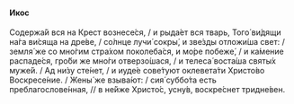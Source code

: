 #### Икос

Содержа́й вся на Крест вознесе́ся, / и рыда́ет вся тварь, Того́ ви́дящи на́га ви́сяща на дре́ве, / со́лнце лучи́ сокры́, и зве́зды отложи́ша свет: / земля́ же со мно́гим стра́хом поколеба́ся, и мо́ре побеже́, / и ка́мение распаде́ся, гро́би же мно́ги отверзо́шася, / и телеса́ воста́ша святы́х муже́й. / Ад ни́зу сте́нет, / и иуде́е сове́туют оклевета́ти Христо́во Воскресе́ние. / Жены́ же взыва́ют: / сия́ суббо́та есть преблагослове́нная, // в не́йже Христо́с, усну́в, воскре́снет тридне́вен.
